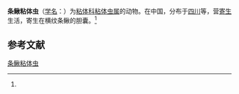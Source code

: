{{Speciesbox
| name = 条鳅粘体虫
| status = 
| status_system = 
| image = 
| genus = Myxosoma
| species = neomacheilusi
| authority = (Ma et Zhao, 1992)<ref name='id9378'>{{cite web| url =http://www.bioinfo.cn/db05/BjdwSpecies.php?action=view&id=9378| title =条鳅粘体虫| work =《中国动物物种编目数据库》| publisher =中国科学院微生物研究所| author =中国科学院动物研究所| accessdate =2009-04-16| deadurl =yes| archiveurl =https://web.archive.org/web/20160305092139/http://www.bioinfo.cn/db05/BjdwSpecies.php?action=view&id=9378| archivedate =2016-03-05}}</ref>
}}

'''条鳅粘体虫'''（[[学名|学名]]：{{lang|la|''Myxosoma neomacheilusi''}}）为[[粘体科|粘体科]][[粘体虫属|粘体虫属]]的动物。在中国，分布于[[四川|四川]]等，营[[寄生|寄生]]生活，寄生在横纹条鳅的胆囊。<ref name='id9378'/>

== 参考文献 ==
{{reflist}}

{{Wikispecies|Myxosoma neomacheilusi}}

[[Category:粘体虫属|条鳅粘体虫]]


{{Cnidarian-stub}}